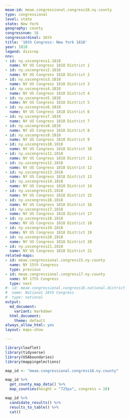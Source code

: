 ```yaml
---
meae-id: meae.congressional.congress16.ny.county
type: congressional
level: state
state: New York
geography: county
congressnum: 16
congressordinal: 16th
title: '16th Congress: New York 1818'
year: 1818
legend: dissrep
nnv:
- id: ny.uscongress1.1818
  name: NY US Congress 1818 District 1
- id: ny.uscongress2.1818
  name: NY US Congress 1818 District 2
- id: ny.uscongress3.1818
  name: NY US Congress 1818 District 3
- id: ny.uscongress4.1818
  name: NY US Congress 1818 District 4
- id: ny.uscongress5.1818
  name: NY US Congress 1818 District 5
- id: ny.uscongress6.1818
  name: NY US Congress 1818 District 6
- id: ny.uscongress7.1818
  name: NY US Congress 1818 District 7
- id: ny.uscongress8.1818
  name: NY US Congress 1818 District 8
- id: ny.uscongress9.1818
  name: NY US Congress 1818 District 9
- id: ny.uscongress10.1818
  name: NY US Congress 1818 District 10
- id: ny.uscongress11.1818
  name: NY US Congress 1818 District 11
- id: ny.uscongress12.1818
  name: NY US Congress 1818 District 12
- id: ny.uscongress13.1818
  name: NY US Congress 1818 District 13
- id: ny.uscongress14.1818
  name: NY US Congress 1818 District 14
- id: ny.uscongress15.1818
  name: NY US Congress 1818 District 15
- id: ny.uscongress16.1818
  name: NY US Congress 1818 District 16
- id: ny.uscongress17.1818
  name: NY US Congress 1818 District 17
- id: ny.uscongress18.1818
  name: NY US Congress 1818 District 18
- id: ny.uscongress19.1818
  name: NY US Congress 1818 District 19
- id: ny.uscongress20.1818
  name: NY US Congress 1818 District 20
- id: ny.uscongress21.1818
  name: NY US Congress 1818 District 21
related-maps:
- id: meae.congressional.congress15.ny.county
  name: NY 15th Congress
  type: previous
- id: meae.congressional.congress17.ny.county
  name: NY 17th Congress
  type: next
#- id: meae.congressional.congress16.national.district
#  name: National 16th Congress
#  type: national
output:
  md_document:
    variant: markdown
  html_document:
    theme: default
always_allow_html: yes
layout: maps-show

---
```


```r
library(leaflet)
library(tidyverse)
library(USAboundaries)
library(mappingelections)

map_id <- "meae.congressional.congress16.ny.county"
```

<div class="map">

```r
map_id %>%
  get_county_map_data() %>%
  map_counties(height = "725px", congress = 16)
```

</div>

<div class="results-table">

```r
map_id %>%
  candidate_results() %>%
  results_to_table() %>%
  cat()
```

</div>
